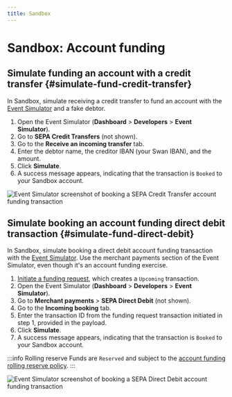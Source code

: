```yaml
---
title: Sandbox
---
```


# Sandbox: Account funding

## Simulate funding an account with a credit transfer {#simulate-fund-credit-transfer}

In Sandbox, simulate receiving a credit transfer to fund an account with the [Event Simulator](../../../developers/tools/event-simulator.mdx) and a fake debtor.

1. Open the Event Simulator (**Dashboard** > **Developers** > **Event Simulator**).
1. Go to **SEPA Credit Transfers** (not shown).
1. Go to the **Receive an incoming transfer** tab.
1. Enter the debtor name, the creditor IBAN (your Swan IBAN), and the amount.
1. Click **Simulate**.
1. A success message appears, indicating that the transaction is `Booked` to your Sandbox account.

![Event Simulator screenshot of booking a SEPA Credit Transfer account funding transaction](../../../images/topics/accounts/funding-sandbox-sct.png)

## Simulate booking an account funding direct debit transaction {#simulate-fund-direct-debit}

In Sandbox, simulate booking a direct debit account funding transaction with the [Event Simulator](../../../developers/tools/event-simulator.mdx).
Use the merchant payments section of the Event Simulator, even though it's an account funding exercise.

1. [Initiate a funding request](./guide-initiate-request.mdx), which creates a `Upcoming` transaction.
1. Open the Event Simulator (**Dashboard** > **Developers** > **Event Simulator**).
1. Go to **Merchant payments** > **SEPA Direct Debit** (not shown).
1. Go to the **Incoming booking** tab.
1. Enter the transaction ID from the funding request transaction initiated in step 1, provided in the payload.
1. Click **Simulate**.
1. A success message appears, indicating that the transaction is `Booked` to your Sandbox account.

:::info Rolling reserve
Funds are `Reserved` and subject to the [account funding rolling reserve policy](./index.mdx#rolling-reserve).
:::

![Event Simulator screenshot of booking a SEPA Direct Debit account funding transaction](../../../images/topics/accounts/funding-sandbox-sdd.png)